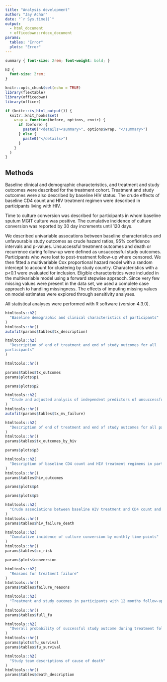 ```yaml
---
title: "Analysis development"
author: "Jay Achar"
date: "`r Sys.time()`"
output: 
  - html_document
  - officedown::rdocx_document
params:
  tables: "Error" 
  plots: "Error" 
--- 
```


```css

summary { font-size: 2rem; font-weight: bold; }

h2 {
  font-size: 2rem;
}
```

```r
knitr::opts_chunk$set(echo = TRUE)
library(flextable)
library(officedown)
library(officer)

if (knitr::is_html_output()) {
  knitr::knit_hooks$set(
    wrap = function(before, options, envir) {
      if (before) {
        paste0("<details><summary>", options$wrap, "</summary>")
      } else {
        paste0("</details>")
      }
    }
  )
}
```
## Methods

Baseline clinical and demographic characteristics, and treatment and study
outcomes were described for the treatment cohort. Treatment and study outcomes
were also described by baseline HIV status. The crude effects of baseline CD4
count and HIV treatment regimen were described in participants living with HIV.

Time to culture conversion was described for participants in whom baseline
sputum MGIT culture was positive. The cumulative incidence of culture conversion
was reported by 30 day increments until 120 days.

We described univariable assocations between baseline characteristics and
unfavourable study outcomes as crude hazard ratios, 95% confidence intervals and
p-values. Unsuccessful treatment outcomes and death or recurrence during
follow-up were defined as unsuccessful study outcomes. Participants who were
lost to post-treatment follow-up where censored. We then fitted a multivariable
Cox proportional hazard model with a random intercept to account for clustering
by study country. Characteristics with a p<0.1 were evaluated for inclusion.
Eligible characteristics were included in the multivariable model using a
forward stepwise appraoch. Since very few missing values were present in the 
data set, we used a complete case approach to handling missingness. The effects 
of imputing missing values on model estimates were explored through sensitivity 
analyses.

All statistical analyses were performed with R software (version 4.3.0).

\newpage

```r
htmltools::h2(
  "Baseline demographic and clinical characteristics of participants"
)
htmltools::hr()
autofit(params$tables$tx_description)
```
\newpage

```r
htmltools::h2(
  "Description of end of treatment and end of study outcomes for all
participants"
)

htmltools::hr()

params$tables$tx_outcomes
params$plots$p1

params$plots$p2
```

<!---BLOCK_LANDSCAPE_START--->

```r
htmltools::h2(
  "Crude and adjusted analysis of independent predictors of unsuccessful study outcome"
)
htmltools::hr()
autofit(params$tables$tx_mv_failure)
```
<!---BLOCK_LANDSCAPE_STOP--->

```r
htmltools::h2(
  "Description of end of treatment and end of study outcomes for all participants by baseline HIV status"
)
htmltools::hr()
params$tables$tx_outcomes_by_hiv

params$plots$p3
```

\newpage

```r
htmltools::h2(
  "Description of baseline CD4 count and HIV treatment regimens in participants living with HIV"
)
htmltools::hr()
params$tables$hiv_outcomes

params$plots$p4

params$plots$p5
```
<!---BLOCK_LANDSCAPE_START--->

```r
htmltools::h2(
  "Crude associations between baseline HIV treatment and CD4 count and time to unsuccessful outcome and time to death"
)
htmltools::hr()
params$tables$hiv_failure_death
```

<!---BLOCK_LANDSCAPE_STOP--->

```r
htmltools::h2(
  "Cumulative incidence of culture conversion by monthly time-points"
)
htmltools::hr()
params$tables$cc_risk

params$plots$conversion
```

\newpage

```r
htmltools::h2(
  "Reasons for treatment failure"
)
htmltools::hr()
params$tables$failure_reasons
```
\newpage

```r
htmltools::h2(
  "Treatment and study oucomes in participants with 12 months follow-up"
)
htmltools::hr()
params$tables$full_fu
```
\newpage

```r
htmltools::h2(
  "Overall probability of successful study outcome during treatment follow-up"
)
htmltools::hr()
params$plots$fu_survival
params$tables$fu_survival
```
\newpage

```r
htmltools::h2(
  "Study team descriptions of cause of death"
)
htmltools::hr()
params$tables$death_description
```

